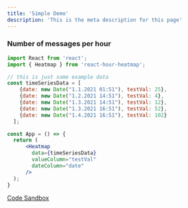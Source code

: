 ```yaml
---
title: 'Simple Demo'
description: 'This is the meta description for this page'
---
```



<h3>Number of messages per hour</h3>
<Heatmap
  data={data}
  dateColumn="created"
/>

```jsx
import React from 'react';
import { Heatmap } from 'react-hour-heatmap';

// this is just some example data
const timeSeriesData = [
    {date: new Date("1.1.2021 01:51"), testVal: 25},
    {date: new Date("1.2.2021 14:51"), testVal: 4},
    {date: new Date("1.3.2021 14:51"), testVal: 12},
    {date: new Date("1.3.2021 16:51"), testVal: 52},
    {date: new Date("1.4.2021 16:51"), testVal: 102}
  ];

const App = () => {
  return (
      <Heatmap
        data={timeSeriesData}
        valueColumn="testVal"
        dateColumn="date"
      />
  );
}

```

[Code Sandbox](https://codesandbox.io/s/jolly-galois-hoquc?file=/src/App.js)
